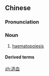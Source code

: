 ==Chinese==
{{zh-forms}}
{{wikipedia|lang=zh}}

===Pronunciation===
{{zh-pron
|m=zào血
|cat=n
}}

===Noun===
{{zh-noun}}

# {{lb|zh|haematology}} [[haematopoiesis]]

====Derived terms====
{{zh-der|造血幹細胞}}

[[zh:造血]]